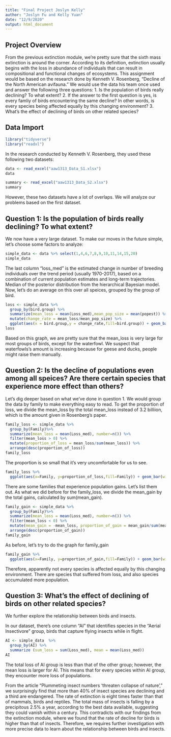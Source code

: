 ```yaml
---
title: "Final Project Joslyn Kelly"
author: "Joslyn Fu and Kelly Yuan"
date: "12/9/2020"
output: html_document
---
```


## Project Overview

From the previous extinction module, we're pretty sure that the sixth mass extinction is around the corner. According to its definition, extinction usually begins with the loss in abundance of individuals that can result in compositional and functional changes of ecosystems. This assignment would be based on the research done by Kenneth V. Rosenberg, "Decline of the North American avifauna." We would use the data his team once used and answer the following three questions:
1. Is the population of birds really declining? To what extent?
2. If the answer to the first question is yes, is every famliy of birds encountering the same decline? In other words, is every species being affected equally by this changing environment?
3. What's the effect of declining of birds on other related species?

## Data Import

```r
library("tidyverse")
library("readxl")
```

In the research conducted by Kenneth V. Rosenberg, they used these following two datasets:
```r
data <- read_excel("aaw1313_Data_S1.xlsx")
data 
```

```r
summary <- read_excel("aaw1313_Data_S2.xlsx")
summary
```
However, these two datasets have a lot of overlaps. We will analyze our problems based on the first dataset.

## Question 1: Is the population of birds really declining? To what extent?

We now have a very large dataset. To make our moves in the future simple, let's choose some factors to analyze:
```r
simple_data <- data %>% select(1,4,6,7,8,9,10,11,14,15,20)
simple_data
```

The last column "loss_med" is the estimated change in number of breeding individuals over the trend period (usually 1970-2017), based on a combination of current population estimates and long-term trajectories. Median of the posterior distribution from the hierarchical Bayesian model. Now, let's do an average on this over all speices, grouped by the group of bird. 

```r
loss <- simple_data %>% 
  group_by(bird.group) %>%
  summarize(mean_loss = mean(Loss_med),mean_pop_size = mean(popest)) %>%
  mutate(change_rate = mean_loss/mean_pop_size) %>%
  ggplot(aes(x = bird.group,y = change_rate,fill=bird.group)) + geom_bar(stat = "identity")
loss
```


Based on this graph, we are pretty sure that the mean_loss is very large for most groups of birds, except for the waterfowl. We suspect that waterfowls's amount is increasing because for geese and ducks, people might raise them manually. 

## Question 2: Is the decline of populations even among all speices? Are there certain species that experience more effect than others? 

Let's dig deeper based on what we've done in question 1. We would group the data by family to make everything easy to read. To get the proportion of loss, we divide the mean_loss by the total mean_loss instead of 3.2 billiion, which is the amount given in Rosenberg's paper.

```r
family_loss <- simple_data %>% 
  group_by(Family)%>%
  summarize(mean_loss = mean(Loss_med), number=n()) %>% 
  filter(mean_loss > 0) %>% 
  mutate(proportion_of_loss = mean_loss/sum(mean_loss)) %>%
  arrange(desc(proportion_of_loss))
family_loss
```

The proportion is so small that it's very uncomfortable for us to see. 
```r
family_loss %>%
  ggplot(aes(x=Family, y=proportion_of_loss,fill=Family)) + geom_bar(width = 1, stat = "identity") 
```

There are some families that experience population gains. Let's list them out. As what we did before for the family_loss, we divide the mean_gain by the total gains, calculated by sum(mean_gain).
```r
family_gain <- simple_data %>% 
  group_by(Family)%>%
  summarize(mean_loss = mean(Loss_med), number=n()) %>% 
  filter(mean_loss < 0) %>% 
  mutate(mean_gain = -mean_loss, proportion_of_gain = mean_gain/sum(mean_gain)) %>%
  arrange(desc(proportion_of_gain))
family_gain
```
As before, let's try to do the graph for family_gain
```r
family_gain %>%
  ggplot(aes(x=Family, y=proportion_of_gain,fill=Family)) + geom_bar(width = 1, stat = "identity") 
```

Therefore, apparently not every species is affected equally by this changing environment. There are species that suffered from loss, and also species accumulated more population. 

## Question 3: What's the effect of declining of birds on other related species?

We further explore the relationship between birds and insects. 

In our dataset, there's one column "AI" that identifies species in the "Aerial Insectivore" group, birds that capture flying insects while in flight. 

```r
AI <- simple_data  %>% 
  group_by(AI) %>%
  summarize (sum_loss = sum(Loss_med), mean = mean(Loss_med))
AI
```

The total loss of AI group is less than that of the other group; however, the mean loss is larger for AI. This means that for every species within AI group, they encounter more loss of populations. 

From the article "Plummeting insect numbers 'threaten collapse of nature'," we surprisingly find that more than 40% of insect species are declining and a third are endangered. The rate of extinction is eight times faster than that of mammals, birds and reptiles. The total mass of insects is falling by a precipitous 2.5% a year, according to the best data available, suggesting they could vanish within a century. This contradicts with our findings from the extinction module, where we found that the rate of decline for birds is higher than that of insects. Therefore, we requires further investigation with more precise data to learn about the relationship between birds and insects.

